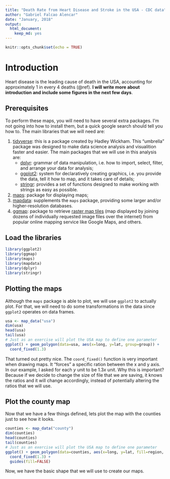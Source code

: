 ```yaml
---
title: "Death Rate from Heart Disease and Stroke in the USA - CDC data"
author: "Gabriel Falcao Alencar"
date: "January, 2018"
output: 
  html_document: 
    keep_md: yes
---
```


```r
knitr::opts_chunk$set(echo = TRUE)
```

# Introduction

Heart disease is the leading cause of death in the USA, accounting for approximately 1 in every 4 deaths (@ref). **I will write more about introduction and include some figures in the next few days**.

## Prerequisites

To perform these maps, you will need to have several extra packages. I'm not going into how to install them, but a quick google search should tell you how to. The main libraries that we will need are:

1. [tidyverse](https://www.tidyverse.org/): this is a package created by Hadley Wickham. This "umbrella" package was designed to make data science analysis and visualition faster and easier. The main packages that we will use in this analysis are:
    + [dplyr](http://dplyr.tidyverse.org/): grammar of data manipulation, i.e. how to import, select, filter, and arrange your data for analysis;
    + [ggplot2](http://ggplot2.tidyverse.org/): system for declaratively creating graphics, i.e. you provide the data, tell it how to map, and it takes care of details;
    + [stringr](http://stringr.tidyverse.org/): provides a set of functions designed to make working with strings as easy as possible.
2. [maps](https://cran.r-project.org/web/packages/maps/README.html): package for displaying maps;
3. [mapdata](https://www.rdocumentation.org/packages/mapdata/versions/2.2-6): supplements the `maps` package, providing some larger and/or higher-resolution databases.
4. [ggmap](https://github.com/dkahle/ggmap): package to retrieve [raster map tiles](https://en.wikipedia.org/wiki/Tiled_web_map) (map displayed by joining dozens of individually requested image files over the internet) from popular online mapping service like Google Maps, and others.

## Load the libraries
```r
library(ggplot2)
library(ggmap)
library(maps)
library(mapdata)
library(dplyr)
library(stringr)
```

## Plotting the maps

Although the `maps` package is able to plot, we will use `ggplot2` to actually plot. For that, we will need to do some transformations in the data since `ggplot2` operates on data frames.

```r
usa <- map_data("usa")
dim(usa)
head(usa)
tail(usa)
# Just as an exercise will plot the USA map to define one parameter
ggplot() + geom_polygon(data=usa, aes(x=long, y=lat, group=group)) +
  coord_fixed(1.3)
```

That turned out pretty nice. The `coord_fixed()` function is very important when drawing maps. It "forces" a specific ration between the x and y axis. In our example, I asked for each *y* unit to be 1.3*x* unit. Why this is important? Because if we decide to change the size of file that we are saving, it knows the ratios and it will change accordingly, instead of potentially altering the ratios that we will use.

## Plot the county map

Now that we have a few things defined, lets plot the map with the counties just to see how it looks.

```r
counties <- map_data("county")
dim(counties)
head(counties)
tail(counties)
# Just as an exercise will plot the USA map to define one parameter
ggplot() + geom_polygon(data=counties, aes(x=long, y=lat, fill=region, group=group), color="white") +
  coord_fixed(1.3) +
  guides(fill=FALSE)
```

Now, we have the basic shape that we will use to create our maps.

